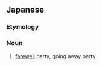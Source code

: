 ==Japanese==
{{ja-kanjitab|かん|そう|かい|yomi=on}}

===Etymology===
{{suffix|歓送|会|t1=send-off|t2=party|lang=ja|sort=かんそうかい}}

===Noun===
{{ja-noun|かんそうかい}}
# [[farewell]] party, going away party